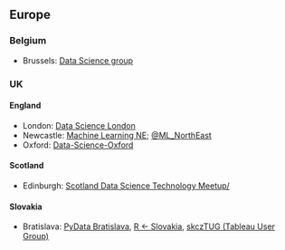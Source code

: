 ## Europe

### Belgium

  * Brussels: [Data Science group](https://www.meetup.com/Data-Science-Community-Meetup/events/223397829/)

### UK

#### England

  * London: [Data Science London](https://www.meetup.com/Data-Science-London/)
  * Newcastle: [Machine Learning NE](https://twitter.com/ML_NorthEast); [\@ML_NorthEast](https://twitter.com/ML_NorthEast)
  * Oxford: [Data-Science-Oxford](http://www.meetup.com/Data-Science-Oxford/)
  
#### Scotland

  * Edinburgh: [Scotland Data Science Technology Meetup/](https://www.meetup.com/Scotland-Data-Science-Technology-Meetup/)

#### Slovakia
  * Bratislava: [PyData Bratislava](https://www.meetup.com/PyData-Bratislava/), [R <- Slovakia](https://www.facebook.com/groups/931707906955080/), [skczTUG (Tableau User Group)](https://community.tableau.com/groups/czech-and-slovak)
